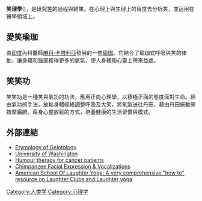 '''笑理學'''({{lang|en|Gelotology}})，是研究[[笑|笑]]的過程與結果。在心理上與生理上的角度去分析笑，並运用在醫學領域上。

== 愛笑瑜珈 ==
由[[印度|印度]]內科醫師[[麻丹‧卡塔利亞|麻丹‧卡塔利亞]]發展的一套[[瑜珈|瑜珈]]。它結合了瑜珈式呼吸與笑的律動，讓身體和腦部獲得更多的氧氣，使人身體和心靈上帶來益處。

== 笑笑功 ==
笑笑功是一種笑與氣功的功法，應用正向心理學，以積極正面的態度面對生命。經由氣功的手法，放鬆身體經絡調整呼吸及大笑，將氧氣送往丹田，藉由丹田振動來按摩臟腑。藉身心靈放鬆的方式，培養健康的生活習慣與模式。

== 外部連結 ==
* [http://www.wordinfo.info/words/index/info/view_unit/889/2/?spage=1&letter=G Etymology of Gelotology]
* [http://faculty.washington.edu/chudler/laugh.html University of Washington]
* [http://www.cancer.org/docroot/ETO/content/ETO_5_3X_Humor_Therapy.asp?sitearea=ETO Humour therapy for cancer patients]
* [http://images.google.com/imgres?imgurl=http://webdrive.service.emory.edu/groups/research/chimpanzee-cognition/CCL/ethogram/spec_laugh.jpg&imgrefurl=http://webdrive.service.emory.edu/groups/research/chimpanzee-cognition/CCL/ethogram.htm&h=382&w=784&sz=94&hl=en&start=6&tbnid=SzTd6o7BvU2mUM:&tbnh=70&tbnw=143&prev=/images%3Fq%3DChimpanzee%2Blaughter%26svnum%3D10%26hl%3Den%26lr%3D%26rls%3DHPIA,HPIA:2006-24,HPIA:en%26sa%3DN Chimpanzee Facial Expression & Vocalizations]
* [http://www.laughangeles.com American School Of Laughter Yoga: A very comprehensive "how to" resource on Laughter Clubs and Laughter yoga]

[[Category:人类学|Category:人类学]]
[[Category:心理学|Category:心理学]]